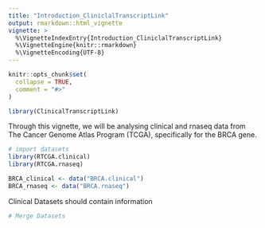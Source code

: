 ```yaml
---
title: "Introduction_CliniclalTranscriptLink"
output: rmarkdown::html_vignette
vignette: >
  %\VignetteIndexEntry{Introduction_CliniclalTranscriptLink}
  %\VignetteEngine{knitr::rmarkdown}
  %\VignetteEncoding{UTF-8}
---
```


```r
knitr::opts_chunk$set(
  collapse = TRUE,
  comment = "#>"
)
```

```r
library(ClinicalTranscriptLink)
```

Through this vignette, we will be analysing clinical and rnaseq data from The Cancer Genome Atlas Program (TCGA), specifically for the BRCA gene.

```r
# import datasets
library(RTCGA.clinical)
library(RTCGA.rnaseq)

BRCA_clinical <- data("BRCA.clinical")
BRCA_rnaseq <- data("BRCA.rnaseq")
```

Clinical Datasets should contain information
```r
# Merge Datasets
```

